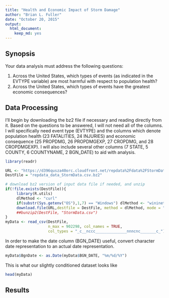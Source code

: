 ```yaml
---
title: "Health and Economic Impact of Storm Damage"
author: "Brian L. Fuller"
date: "October 20, 2015"
output: 
  html_document: 
    keep_md: yes
---
```


Synopsis
-----

Your data analysis must address the following questions:

1. Across the United States, which types of events (as indicated in the EVTYPE
variable) are most harmful with respect to population health?
2. Across the United States, which types of events have the greatest economic
consequences?



Data Processing
-----

I'll begin by downloading the bz2 file if necessary and reading directly from
it. Based on the questions to be answered, I will not need all of the columns. 
I will specifically need event type (EVTYPE) and the columns which denote
population health (23 FATALITIES, 24 INJURIES) and economic consequence (25 PROPDMG,
26 PROPDMGEXP, 27 CROPDMG, and 28 CROPDMGEXP). I will also include several other
columns (7 STATE, 5 COUNTY, 6 COUNTYNAME, 2 BGN_DATE) to aid with analysis.

```r
library(readr)

URL <- "https://d396qusza40orc.cloudfront.net/repdata%2Fdata%2FStormData.csv.bz2"
DestFile = "repdata_data_StormData.csv.bz2"

# download bz2 version of input data file if needed, and unzip
if(!file.exists(DestFile)){
     library(R.utils) 
     dlMethod <- "curl"
     if(substr(Sys.getenv("OS"),1,7) == "Windows") dlMethod <- "wininet"
     download.file(URL,destfile = DestFile, method = dlMethod, mode = "wb")
     ##bunzip2(DestFile, "StormData.csv")
}
myData <- read_csv(DestFile,
                   n_max = 902298, col_names = TRUE,
                   col_types = "_c__nccc______________nnncnc_______c_")
```

In order to make the date column (BGN_DATE) useful, convert character date
representation to an actual date representation.
```r
myData$BgnDate <- as.Date(myData$BGN_DATE, "%m/%d/%Y")
```

This is what our slightly conditioned dataset looks like
```r
head(myData)
```

Results
-----






